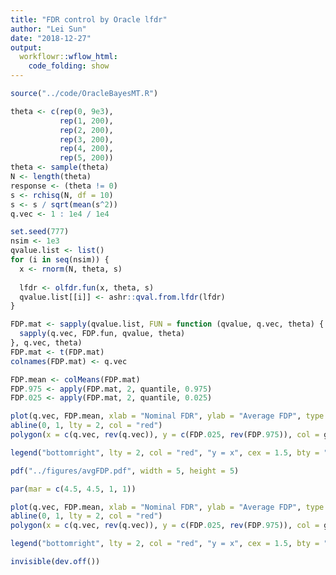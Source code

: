 ```yaml
---
title: "FDR control by Oracle lfdr"
author: "Lei Sun"
date: "2018-12-27"
output:
  workflowr::wflow_html:
    code_folding: show
---
```


```r
source("../code/OracleBayesMT.R")
```

```r
theta <- c(rep(0, 9e3),
           rep(1, 200),
           rep(2, 200),
           rep(3, 200),
           rep(4, 200),
           rep(5, 200))
theta <- sample(theta)
N <- length(theta)
response <- (theta != 0)
s <- rchisq(N, df = 10)
s <- s / sqrt(mean(s^2))
q.vec <- 1 : 1e4 / 1e4
```

```r
set.seed(777)
nsim <- 1e3
qvalue.list <- list()
for (i in seq(nsim)) {
  x <- rnorm(N, theta, s)
  
  lfdr <- olfdr.fun(x, theta, s)
  qvalue.list[[i]] <- ashr::qval.from.lfdr(lfdr)
}
```

```r
FDP.mat <- sapply(qvalue.list, FUN = function (qvalue, q.vec, theta) {
  sapply(q.vec, FDP.fun, qvalue, theta)
}, q.vec, theta)
FDP.mat <- t(FDP.mat)
colnames(FDP.mat) <- q.vec
```

```r
FDP.mean <- colMeans(FDP.mat)
FDP.975 <- apply(FDP.mat, 2, quantile, 0.975)
FDP.025 <- apply(FDP.mat, 2, quantile, 0.025)
```

```r
plot(q.vec, FDP.mean, xlab = "Nominal FDR", ylab = "Average FDP", type = "l", lwd = 2, ylim = c(0, 1), xlim = c(0, 1), cex.lab = 1.5)
abline(0, 1, lty = 2, col = "red")
polygon(x = c(q.vec, rev(q.vec)), y = c(FDP.025, rev(FDP.975)), col = grDevices::rgb(0, 0, 1, alpha = 0.5), border = FALSE)

legend("bottomright", lty = 2, col = "red", "y = x", cex = 1.5, bty = "n")
```

```r
pdf("../figures/avgFDP.pdf", width = 5, height = 5)

par(mar = c(4.5, 4.5, 1, 1))

plot(q.vec, FDP.mean, xlab = "Nominal FDR", ylab = "Average FDP", type = "l", lwd = 2, ylim = c(0, 1), xlim = c(0, 1), cex.lab = 1.5)
abline(0, 1, lty = 2, col = "red")
polygon(x = c(q.vec, rev(q.vec)), y = c(FDP.025, rev(FDP.975)), col = grDevices::rgb(0, 0, 1, alpha = 0.5), border = FALSE)

legend("bottomright", lty = 2, col = "red", "y = x", cex = 1.5, bty = "n")

invisible(dev.off())
```
